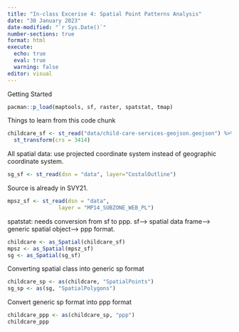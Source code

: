 ```yaml
---
title: "In-class Excerise 4: Spatial Point Patterns Analysis"
date: "30 January 2023"
date-modified: "`r Sys.Date()`"
number-sections: true
format: html
execute: 
  echo: true
  eval: true
  warning: false
editor: visual
---
```


Getting Started

```r
pacman::p_load(maptools, sf, raster, spatstat, tmap)
```

Things to learn from this code chunk

```r
childcare_sf <- st_read("data/child-care-services-geojson.geojson") %>%
  st_transform(crs = 3414)
```

All spatial data: use projected coordinate system instead of geographic coordinate system.

```r
sg_sf <- st_read(dsn = "data", layer="CostalOutline")
```

Source is already in SVY21.

```r
mpsz_sf <- st_read(dsn = "data", 
                layer = "MP14_SUBZONE_WEB_PL")
```

spatstat: needs conversion from sf to ppp. sf--\> spatial data frame--\> generic spatial object--\> ppp format.

```r
childcare <- as_Spatial(childcare_sf)
mpsz <- as_Spatial(mpsz_sf)
sg <- as_Spatial(sg_sf)
```

Converting spatial class into generic sp format

```r
childcare_sp <- as(childcare, "SpatialPoints")
sg_sp <- as(sg, "SpatialPolygons")
```

Convert generic sp format into ppp format

```r
childcare_ppp <- as(childcare_sp, "ppp")
childcare_ppp
```
